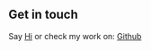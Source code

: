 ## Get in touch

Say [Hi](mailto:hallo@guusnoij.nl) or check my work on: [Github](https://github.com/guusyy) 
